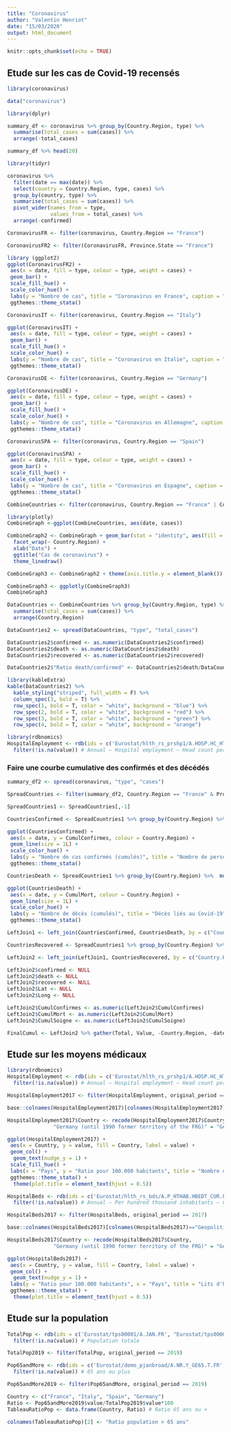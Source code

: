 ```yaml
---
title: "Coronavirus"
author: "Valentin Henriot"
date: "15/03/2020"
output: html_document
---
```


```r
knitr::opts_chunk$set(echo = TRUE)
```

## Etude sur les cas de Covid-19 recensés

```r
library(coronavirus)
```

```r
data("coronavirus")
```

```r
library(dplyr)

summary_df <- coronavirus %>% group_by(Country.Region, type) %>%
  summarise(total_cases = sum(cases)) %>%
  arrange(-total_cases)

summary_df %>% head(20)
```

```r
library(tidyr)

coronavirus %>% 
  filter(date == max(date)) %>%
  select(country = Country.Region, type, cases) %>%
  group_by(country, type) %>%
  summarise(total_cases = sum(cases)) %>%
  pivot_wider(names_from = type,
              values_from = total_cases) %>%
  arrange(-confirmed)
```

```r
CoronavirusFR <- filter(coronavirus, Country.Region == "France")
```

```r
CoronavirusFR2 <- filter(CoronavirusFR, Province.State == "France")
```

```r
library (ggplot2)
ggplot(CoronavirusFR2) +
 aes(x = date, fill = type, colour = type, weight = cases) +
 geom_bar() +
 scale_fill_hue() +
 scale_color_hue() +
 labs(y = "Nombre de cas", title = "Coronavirus en France", caption = "Source : Rami Krispin dataset coronavirus") +
 ggthemes::theme_stata()
```

```r
CoronavirusIT <- filter(coronavirus, Country.Region == "Italy")
```

```r
ggplot(CoronavirusIT) +
 aes(x = date, fill = type, colour = type, weight = cases) +
 geom_bar() +
 scale_fill_hue() +
 scale_color_hue() +
 labs(y = "Nombre de cas", title = "Coronavirus en Italie", caption = "Source : Rami Krispin dataset coronavirus") +
 ggthemes::theme_stata()
```

```r
CoronavirusDE <- filter(coronavirus, Country.Region == "Germany")
```

```r
ggplot(CoronavirusDE) +
 aes(x = date, fill = type, colour = type, weight = cases) +
 geom_bar() +
 scale_fill_hue() +
 scale_color_hue() +
 labs(y = "Nombre de cas", title = "Coronavirus en Allemagne", caption = "Source : Rami Krispin dataset coronavirus") +
 ggthemes::theme_stata()
```

```r
CoronavirusSPA <- filter(coronavirus, Country.Region == "Spain")
```

```r
ggplot(CoronavirusSPA) +
 aes(x = date, fill = type, colour = type, weight = cases) +
 geom_bar() +
 scale_fill_hue() +
 scale_color_hue() +
 labs(y = "Nombre de cas", title = "Coronavirus en Espagne", caption = "Source : Rami Krispin dataset coronavirus") +
 ggthemes::theme_stata()
```

```r
CombineCountries <- filter(coronavirus, Country.Region == "France" | Country.Region == "Spain" | Country.Region == "Germany" | Country.Region == "Italy")
```

```r
library(plotly)
CombineGraph <-ggplot(CombineCountries, aes(date, cases))

CombineGraph2 <- CombineGraph + geom_bar(stat = "identity", aes(fill = type)) +
  facet_wrap(~ Country.Region) +
  xlab("Date") + 
  ggtitle("Cas de coronavirus") +
  theme_linedraw()

CombineGraph3 <- CombineGraph2 + theme(axis.title.y = element_blank()) 

CombineGraph3 <- ggplotly(CombineGraph3)
CombineGraph3
```

```r
DataCountries <- CombineCountries %>% group_by(Country.Region, type) %>%
  summarise(total_cases = sum(cases)) %>%
  arrange(Country.Region)
```

```r
DataCountries2 <- spread(DataCountries, "type", "total_cases")
```

```r
DataCountries2$confirmed <- as.numeric(DataCountries2$confirmed)
DataCountries2$death <- as.numeric(DataCountries2$death)
DataCountries2$recovered <- as.numeric(DataCountries2$recovered) 
```

```r
DataCountries2$"Ratio death/confirmed" <- DataCountries2$death/DataCountries2$confirmed*100
```

```r
library(kableExtra)
kable(DataCountries2) %>%
  kable_styling("striped", full_width = F) %>%
  column_spec(3, bold = T) %>%
  row_spec(1, bold = T, color = "white", background = "blue") %>%
  row_spec(2, bold = T, color = "white", background = "red") %>%
  row_spec(3, bold = T, color = "white", background = "green") %>%
  row_spec(4, bold = T, color = "white", background = "orange")
```

```r
library(rdbnomics)
HospitalEmployment <- rdb(ids = c('Eurostat/hlth_rs_prshp1/A.HOSP.HC_HTHAB.IT', "Eurostat/hlth_rs_prshp1/A.HOSP.HC_HTHAB.FR", "Eurostat/hlth_rs_prshp1/A.HOSP.HC_HTHAB.ES", "Eurostat/hlth_rs_prshp1/A.HOSP.HC_HTHAB.DE")) %>%
  filter(!is.na(value)) # Annual – Hospital employment – Head count per hundred thousand inhabitants
```

### Faire une courbe cumulative des confirmés et des décédés

```r
summary_df2 <- spread(coronavirus, "type", "cases")
```

```r
SpreadCountries <- filter(summary_df2, Country.Region == "France" & Province.State == "France" | Country.Region == "Spain" | Country.Region == "Germany" | Country.Region == "Italy") 
```

```r
SpreadCountries1 <- SpreadCountries[,-1]
```

```r
CountriesConfirmed <- SpreadCountries1 %>% group_by(Country.Region) %>% mutate(CumulConfirmes=cumsum(confirmed))
```

```r
ggplot(CountriesConfirmed) +
 aes(x = date, y = CumulConfirmes, colour = Country.Region) +
 geom_line(size = 1L) +
 scale_color_hue() +
 labs(y = "Nombre de cas confirmés (cumulés)", title = "Nombre de personnes infectées par le Covid-19") +
 ggthemes::theme_stata()
```

```r
CountriesDeath <- SpreadCountries1 %>% group_by(Country.Region) %>%  mutate(CumulMort=cumsum(death))
```

```r
ggplot(CountriesDeath) +
 aes(x = date, y = CumulMort, colour = Country.Region) +
 geom_line(size = 1L) +
 scale_color_hue() +
 labs(y = "Nombre de décès (cumulés)", title = "Décès liés au Covid-19") +
 ggthemes::theme_stata()
```

```r
LeftJoin1 <- left_join(CountriesConfirmed, CountriesDeath, by = c("Country.Region", "Lat", "Long", "date", "confirmed", "death", "recovered"))

CountriesRecovered <- SpreadCountries1 %>% group_by(Country.Region) %>%  mutate(CumulSoigne=cumsum(recovered))

LeftJoin2 <- left_join(LeftJoin1, CountriesRecovered, by = c("Country.Region", "Lat", "Long", "date", "confirmed", "death", "recovered"))

LeftJoin2$confirmed <- NULL
LeftJoin2$death <- NULL
LeftJoin2$recovered <- NULL
LeftJoin2$Lat <- NULL
LeftJoin2$Long <- NULL

LeftJoin2$CumulConfirmes <- as.numeric(LeftJoin2$CumulConfirmes)
LeftJoin2$CumulMort <- as.numeric(LeftJoin2$CumulMort)
LeftJoin2$CumulSoigne <- as.numeric(LeftJoin2$CumulSoigne)

FinalCumul <- LeftJoin2 %>% gather(Total, Value, -Country.Region, -date)
```

## Etude sur les moyens médicaux

```r
library(rdbnomics)
HospitalEmployment <- rdb(ids = c('Eurostat/hlth_rs_prshp1/A.HOSP.HC_HTHAB.IT', "Eurostat/hlth_rs_prshp1/A.HOSP.HC_HTHAB.FR", "Eurostat/hlth_rs_prshp1/A.HOSP.HC_HTHAB.ES", "Eurostat/hlth_rs_prshp1/A.HOSP.HC_HTHAB.DE")) %>%
  filter(!is.na(value)) # Annual – Hospital employment – Head count per hundred thousand inhabitants
```

```r
HospitalEmployment2017 <- filter(HospitalEmployment, original_period == 2017)
```

```r
base::colnames(HospitalEmployment2017)[colnames(HospitalEmployment2017)=="Geopolitical entity (reporting)"] <- "Country" 
```

```r
HospitalEmployment2017$Country <- recode(HospitalEmployment2017$Country,
               "Germany (until 1990 former territory of the FRG)" = "Germany")
```

```r
ggplot(HospitalEmployment2017) +
 aes(x = Country, y = value, fill = Country, label = value) +
 geom_col() +
  geom_text(nudge_y = 1) +
 scale_fill_hue() +
 labs(x = "Pays", y = "Ratio pour 100.000 habitants", title = "Nombre d'employés dans les hôpitaux pour 100.000 habitants", caption = "Source : Eurostat (2017)") +
 ggthemes::theme_stata() +
  theme(plot.title = element_text(hjust = 0.5))
```

```r
HospitalBeds <- rdb(ids = c('Eurostat/hlth_rs_bds/A.P_HTHAB.HBEDT_CUR.FR', "Eurostat/hlth_rs_bds/A.P_HTHAB.HBEDT_CUR.IT", "Eurostat/hlth_rs_bds/A.P_HTHAB.HBEDT_CUR.ES", "Eurostat/hlth_rs_bds/A.P_HTHAB.HBEDT_CUR.DE")) %>%
  filter(!is.na(value)) # Annual – Per hundred thousand inhabitants – Curative care beds in hospitals 
```

```r
HospitalBeds2017 <- filter(HospitalBeds, original_period == 2017)
```

```r
base::colnames(HospitalBeds2017)[colnames(HospitalBeds2017)=="Geopolitical entity (reporting)"] <- "Country" 
```

```r
HospitalBeds2017$Country <- recode(HospitalBeds2017$Country,
               "Germany (until 1990 former territory of the FRG)" = "Germany")
```

```r
ggplot(HospitalBeds2017) +
 aes(x = Country, y = value, fill = Country, label = value) +
 geom_col() +
  geom_text(nudge_y = 1) +
 labs(y = "Ratio pour 100.000 habitants", x = "Pays", title = "Lits d'hôpitaux en soins intensifs pour 100.000 habitants", caption = "Source : Eurostat (2017)") +
 ggthemes::theme_stata() +
  theme(plot.title = element_text(hjust = 0.5))
```

## Etude sur la population

```r
TotalPop <- rdb(ids = c('Eurostat/tps00001/A.JAN.FR', "Eurostat/tps00001/A.JAN.IT", "Eurostat/tps00001/A.JAN.ES", "Eurostat/tps00001/A.JAN.DE")) %>%
  filter(!is.na(value)) # Population totale
```

```r
TotalPop2019 <- filter(TotalPop, original_period == 2019)
```

```r
Pop65andMore <- rdb(ids = c('Eurostat/demo_pjanbroad/A.NR.Y_GE65.T.FR', "Eurostat/demo_pjanbroad/A.NR.Y_GE65.T.IT", "Eurostat/demo_pjanbroad/A.NR.Y_GE65.T.ES", "Eurostat/demo_pjanbroad/A.NR.Y_GE65.T.DE")) %>%
  filter(!is.na(value)) # 65 ans ou plus 
```

```r
Pop65andMore2019 <- filter(Pop65andMore, original_period == 2019)
```

```r
Country <- c("France", "Italy", "Spain", "Germany")
Ratio <- Pop65andMore2019$value/TotalPop2019$value*100
TableauRatioPop <- data.frame(Country, Ratio) # Ratio 65 ans ou +

colnames(TableauRatioPop)[2] <- "Ratio population > 65 ans"
```

